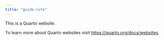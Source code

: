 ```yaml
---
title: "guide-site"
---
```


This is a Quarto website.

To learn more about Quarto websites visit <https://quarto.org/docs/websites>.

